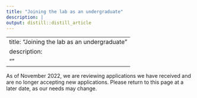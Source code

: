 ```yaml
---
title: "Joining the lab as an undergraduate"
description: |
output: distill::distill_article
---
```

---
title: "Joining the lab as an undergraduate"
description: 
  ""
---
As of November 2022, we are reviewing applications we have received and are no longer accepting new applications. Please return to this page at a later date, as our needs may change.

<!-- recruiting research assistants for volunteer, credit, and federal work study pay! 

Your responsibilities may include:

* Organizational tasks
* Assisting in literature review for a future publication
* Manual set up of laboratory equipment
* Using sophisticated psychophysiological equipment
* Interacting with and running participants during experimental protocols

Why should you consider joining our lab?

* You will gain a unique and invaluable opportunity to assist in running participants in a brand-new psychophysiological laboratory, eligible to be placed on your resume or CV
* Begin networking with leading researchers in the addiction and anxiety psychophysiological research field.
* As one of the first people running participants in the lab, you will likely have opportunity to provide feedback to and input in various facets of cohesive lab functioning.
* Learning how to use RStudio, MATLAB, and other scripting programs that can help strengthen your application to future jobs or graduate school.

If you have any questions, please don’t hesitate to contact Angelica DeFalco at angelica.defalco@oregonstate.edu or Daniel Bradford at daniel.bradford@oregonstate.edu**

If you are interested in applying, fill out [this](https://forms.gle/XK2cDVEQQUsqxxgPA) google #form. Please give us at least a week to review your application before scheduling an interview. -->

